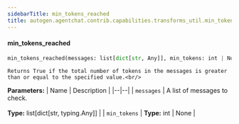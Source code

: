 ```yaml
---
sidebarTitle: min_tokens_reached
title: autogen.agentchat.contrib.capabilities.transforms_util.min_tokens_reached
---
```


<code class="doc-symbol doc-symbol-heading doc-symbol-function"></code>
#### min_tokens_reached

```python
min_tokens_reached(messages: list[dict[str, Any]], min_tokens: int | None) -> bool
```

    Returns True if the total number of tokens in the messages is greater than or equal to the specified value.<br/>

<b>Parameters:</b>
| Name | Description |
|--|--|
| `messages` | A list of messages to check.<br/><br/>**Type:** list[dict[str, typing.Any]] |
| `min_tokens` | **Type:** int \| None |

<br />